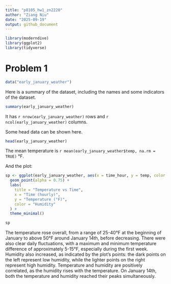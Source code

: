 ```yaml
---
title: "p8105_hw1_zn2220"
author: "Ziang Niu"
date: "2025-09-19"
output: github_document
---
```


```r
library(moderndive)
library(ggplot2)
library(tidyverse)
```

# Problem 1

```r
data("early_january_weather")
```

Here is a summary of the dataset, including the names and some indicators of the dataset.

```r
summary(early_january_weather)
```

It has `r nrow(early_january_weather)` rows and `r ncol(early_january_weather)` columns.

Some head data can be shown here.

```r
head(early_january_weather)
```

The mean temperature is `r mean(early_january_weather$temp, na.rm = TRUE)` °F.

And the plot:

```r
sp <- ggplot(early_january_weather, aes(x = time_hour, y = temp, color = humid)) +
  geom_point(alpha = 0.75) +
  labs(
    title = "Temperature vs Time",
    x = "Time (hourly)",
    y = "Temperature (°F)",
    color = "Humidity"
  ) +
  theme_minimal()

sp
```

The temperature rose overall, from a range of 25-40°F at the beginning of January to above 50°F around January 14th, before decreasing. There were also clear daily fluctuations, with a maximum and minimum temperature difference of approximately 5-15°F, especially during the first week. Humidity also increased, as indicated by the plot's points: the dark points on the left represent low humidity, while the lighter points on the right represent high humidity. Temperature and humidity are positively correlated, as the humidity rises with the temperature. On January 14th, both the temperature and humidity reached their peaks simultaneously.

